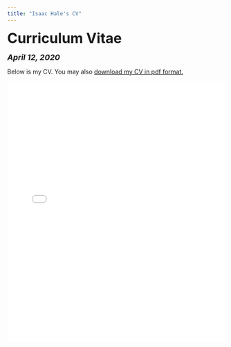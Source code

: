 ```yaml
---
title: "Isaac Hale's CV"
---
```


<head>

<!-- Global site tag (gtag.js) - Google Analytics -->
<script async src="https://www.googletagmanager.com/gtag/js?id=UA-140699540-1"></script>
<script>
  window.dataLayer = window.dataLayer || [];
  function gtag(){dataLayer.push(arguments);}
  gtag('js', new Date());

  gtag('config', 'UA-140699540-1');
</script>
</head>


<font size="+3"><b>Curriculum Vitae</b></font>

<font size="+1"><b><i>April 12, 2020</b></i></font>

<html>
Below is my CV. You may also <a href="files/Isaac Hale CV 4-12-20.pdf">download my CV in pdf format.</a>

<embed src="files/Isaac Hale CV 4-12-20.pdf" type="application/pdf" width="100%" height="600px" />
</body>
</html>